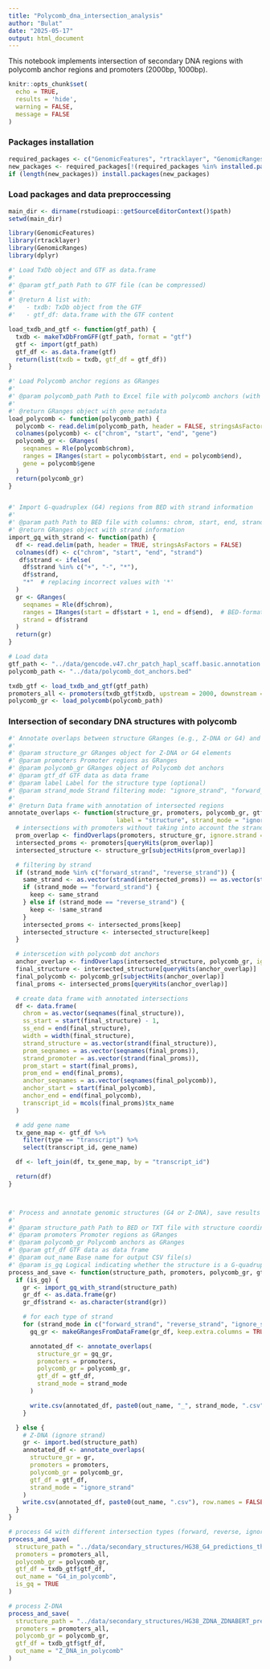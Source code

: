 ```yaml
---
title: "Polycomb_dna_intersection_analysis"
author: "Bulat"
date: "2025-05-17"
output: html_document
---
```


This notebook implements intersection of secondary DNA regions with polycomb anchor regions and promoters (2000bp, 1000bp).

```r
knitr::opts_chunk$set(
  echo = TRUE,
  results = 'hide',
  warning = FALSE,
  message = FALSE
)

```

### Packages installation

```r
required_packages <- c("GenomicFeatures", "rtracklayer", "GenomicRanges", "dplyr")
new_packages <- required_packages[!(required_packages %in% installed.packages()[, "Package"])]
if (length(new_packages)) install.packages(new_packages)
```

### Load packages and data preproccessing

```r
main_dir <- dirname(rstudioapi::getSourceEditorContext()$path)
setwd(main_dir)

library(GenomicFeatures)
library(rtracklayer)
library(GenomicRanges)
library(dplyr)
```

```r
#' Load TxDb object and GTF as data.frame
#'
#' @param gtf_path Path to GTF file (can be compressed)
#'
#' @return A list with:
#'   - txdb: TxDb object from the GTF
#'   - gtf_df: data.frame with the GTF content

load_txdb_and_gtf <- function(gtf_path) {
  txdb <- makeTxDbFromGFF(gtf_path, format = "gtf")
  gtf <- import(gtf_path)
  gtf_df <- as.data.frame(gtf)
  return(list(txdb = txdb, gtf_df = gtf_df))
}

#' Load Polycomb anchor regions as GRanges
#'
#' @param polycomb_path Path to Excel file with polycomb anchors (with columns: chrom, start, end, genes)
#'
#' @return GRanges object with gene metadata
load_polycomb <- function(polycomb_path) {
  polycomb <- read.delim(polycomb_path, header = FALSE, stringsAsFactors = FALSE)
  colnames(polycomb) <- c("chrom", "start", "end", "gene")
  polycomb_gr <- GRanges(
    seqnames = Rle(polycomb$chrom),
    ranges = IRanges(start = polycomb$start, end = polycomb$end),
    gene = polycomb$gene
  )
  return(polycomb_gr)
}


#' Import G-quadruplex (G4) regions from BED with strand information
#'
#' @param path Path to BED file with columns: chrom, start, end, strand
#' @return GRanges object with strand information
import_gq_with_strand <- function(path) {
  df <- read.delim(path, header = TRUE, stringsAsFactors = FALSE)
  colnames(df) <- c("chrom", "start", "end", "strand")
   df$strand <- ifelse(
    df$strand %in% c("+", "-", "*"), 
    df$strand, 
    "*"  # replacing incorrect values with '*'
  )
  gr <- GRanges(
    seqnames = Rle(df$chrom),
    ranges = IRanges(start = df$start + 1, end = df$end),  # BED-format: start 0-based
    strand = df$strand
  )
  return(gr)
}
```

```r
# Load data
gtf_path <- "../data/gencode.v47.chr_patch_hapl_scaff.basic.annotation.gtf.gz"
polycomb_path <- "../data/polycomb_dot_anchors.bed"

txdb_gtf <- load_txdb_and_gtf(gtf_path)
promoters_all <- promoters(txdb_gtf$txdb, upstream = 2000, downstream = 1000)
polycomb_gr <- load_polycomb(polycomb_path)
```

### Intersection of secondary DNA structures with polycomb

```r
#' Annotate overlaps between structure GRanges (e.g., Z-DNA or G4) and promoter/Polycomb regions
#'
#' @param structure_gr GRanges object for Z-DNA or G4 elements
#' @param promoters Promoter regions as GRanges
#' @param polycomb_gr GRanges object of Polycomb dot anchors
#' @param gtf_df GTF data as data frame
#' @param label Label for the structure type (optional)
#' @param strand_mode Strand filtering mode: "ignore_strand", "forward_strand", or "reverse_strand"
#'
#' @return Data frame with annotation of intersected regions
annotate_overlaps <- function(structure_gr, promoters, polycomb_gr, gtf_df,
                              label = "structure", strand_mode = "ignore_strand") {
  # intersections with promoters without taking into account the strand
  prom_overlap <- findOverlaps(promoters, structure_gr, ignore.strand = TRUE)
  intersected_proms <- promoters[queryHits(prom_overlap)]
  intersected_structure <- structure_gr[subjectHits(prom_overlap)]

  # filtering by strand
  if (strand_mode %in% c("forward_strand", "reverse_strand")) {
    same_strand <- as.vector(strand(intersected_proms)) == as.vector(strand(intersected_structure))
    if (strand_mode == "forward_strand") {
      keep <- same_strand
    } else if (strand_mode == "reverse_strand") {
      keep <- !same_strand
    }
    intersected_proms <- intersected_proms[keep]
    intersected_structure <- intersected_structure[keep]
  }

  # interscetion with polycomb dot anchors
  anchor_overlap <- findOverlaps(intersected_structure, polycomb_gr, ignore.strand = TRUE)
  final_structure <- intersected_structure[queryHits(anchor_overlap)]
  final_polycomb <- polycomb_gr[subjectHits(anchor_overlap)]
  final_proms <- intersected_proms[queryHits(anchor_overlap)]

  # create data frame with annotated intersections
  df <- data.frame(
    chrom = as.vector(seqnames(final_structure)),
    ss_start = start(final_structure) - 1,
    ss_end = end(final_structure),
    width = width(final_structure),
    strand_structure = as.vector(strand(final_structure)),
    prom_seqnames = as.vector(seqnames(final_proms)),
    strand_promoter = as.vector(strand(final_proms)),
    prom_start = start(final_proms),
    prom_end = end(final_proms),
    anchor_seqnames = as.vector(seqnames(final_polycomb)),
    anchor_start = start(final_polycomb),
    anchor_end = end(final_polycomb),
    transcript_id = mcols(final_proms)$tx_name
  )

  # add gene name
  tx_gene_map <- gtf_df %>%
    filter(type == "transcript") %>%
    select(transcript_id, gene_name)

  df <- left_join(df, tx_gene_map, by = "transcript_id")

  return(df)
}



#' Process and annotate genomic structures (G4 or Z-DNA), save results to CSV
#'
#' @param structure_path Path to BED or TXT file with structure coordinates
#' @param promoters Promoter regions as GRanges
#' @param polycomb_gr Polycomb anchors as GRanges
#' @param gtf_df GTF data as data frame
#' @param out_name Base name for output CSV file(s)
#' @param is_gq Logical indicating whether the structure is a G-quadruplex (with strand)
process_and_save <- function(structure_path, promoters, polycomb_gr, gtf_df, out_name, is_gq = FALSE) {
  if (is_gq) {
    gr <- import_gq_with_strand(structure_path)
    gr_df <- as.data.frame(gr)
    gr_df$strand <- as.character(strand(gr))

    # for each type of strand
    for (strand_mode in c("forward_strand", "reverse_strand", "ignore_strand")) {
      gq_gr <- makeGRangesFromDataFrame(gr_df, keep.extra.columns = TRUE)

      annotated_df <- annotate_overlaps(
        structure_gr = gq_gr,
        promoters = promoters,
        polycomb_gr = polycomb_gr,
        gtf_df = gtf_df,
        strand_mode = strand_mode
      )

      write.csv(annotated_df, paste0(out_name, "_", strand_mode, ".csv"), row.names = FALSE)
    }

  } else {
    # Z-DNA (ignore strand)
    gr <- import.bed(structure_path)
    annotated_df <- annotate_overlaps(
      structure_gr = gr,
      promoters = promoters,
      polycomb_gr = polycomb_gr,
      gtf_df = gtf_df,
      strand_mode = "ignore_strand"
    )
    write.csv(annotated_df, paste0(out_name, ".csv"), row.names = FALSE)
  }
}
```

```r
# process G4 with different intersection types (forward, reverse, ignore)
process_and_save(
  structure_path = "../data/secondary_structures/HG38_G4_predictions_thr_0.25_minlen_6.bed",
  promoters = promoters_all,
  polycomb_gr = polycomb_gr,
  gtf_df = txdb_gtf$gtf_df,
  out_name = "G4_in_polycomb",
  is_gq = TRUE
)
```

```r
# process Z-DNA
process_and_save(
  structure_path = "../data/secondary_structures/HG38_ZDNA_ZDNABERT_predictions_thr_0.25_minlen_6.bed",
  promoters = promoters_all,
  polycomb_gr = polycomb_gr,
  gtf_df = txdb_gtf$gtf_df,
  out_name = "Z_DNA_in_polycomb"
)
```
